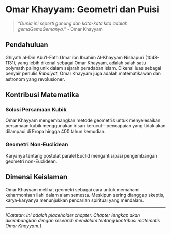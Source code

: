 # Omar Khayyam: Geometri dan Puisi {#sec-omar-khayyam}

> *"Dunia ini seperti gunung dan kata-kata kita adalah gemaGemaGemanya."* - Omar Khayyam

## Pendahuluan

Ghiyath al-Din Abu'l-Fath Umar ibn Ibrahim Al-Khayyam Nishapuri (1048-1131), yang lebih dikenal sebagai Omar Khayyam, adalah salah satu polymath paling unik dalam sejarah peradaban Islam. Dikenal luas sebagai penyair penulis *Rubaiyat*, Omar Khayyam juga adalah matematikawan dan astronom yang revolusioner.

## Kontribusi Matematika

### Solusi Persamaan Kubik
Omar Khayyam mengembangkan metode geometris untuk menyelesaikan persamaan kubik menggunakan irisan kerucut—pencapaian yang tidak akan dilampaui di Eropa hingga 400 tahun kemudian.

### Geometri Non-Euclidean
Karyanya tentang postulat paralel Euclid mengantisipasi pengembangan geometri non-Euclidean.

## Dimensi Keislaman

Omar Khayyam melihat geometri sebagai cara untuk memahami keharmonisan ilahi dalam alam semesta. Meskipun sering dianggap skeptis, karya-karyanya menunjukkan pencarian spiritual yang mendalam.

---

*[Catatan: Ini adalah placeholder chapter. Chapter lengkap akan dikembangkan dengan research mendalam tentang kontribusi matematis Omar Khayyam.]*

